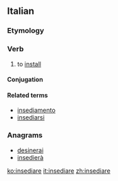 ==Italian==

===Etymology===
{{confix|in|sede|are|lang=it}}

===Verb===
{{it-verb}} 

# {{label|it|transitive}} to [[install]] {{qualifier|someone in office}}

====Conjugation====
{{it-conj-iare|insedi|avere}}

====Related terms====
* [[insediamento]]
* [[insediarsi]]

===Anagrams===
* [[desinerai#Italian|desinerai]]
* [[insedierà#Italian|insedierà]]

[[ko:insediare]]
[[it:insediare]]
[[zh:insediare]]
